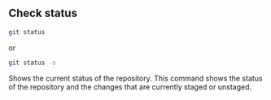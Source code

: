 ## Check status
```sh
git status
```
or
```sh
git status -s
```

Shows the current status of the repository. This command
shows the status of the repository and the changes that are
currently staged or unstaged.